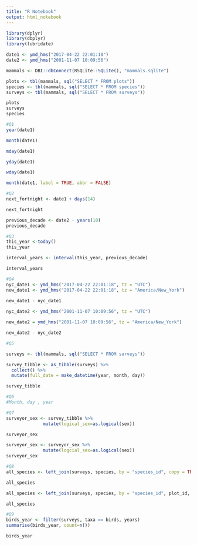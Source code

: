 ```yaml
---
title: "R Notebook"
output: html_notebook
---
```


```r
library(dplyr)
library(dbplyr)
library(lubridate)

date1 <- ymd_hms("2017-04-22 22:01:18")
date2 <- ymd_hms("2001-11-07 10:09:56")

mammals <- DBI::dbConnect(RSQLite::SQLite(), "mammals.sqlite")

plots <- tbl(mammals, sql("SELECT * FROM plots"))
species <- tbl(mammals, sql("SELECT * FROM species"))
surveys <- tbl(mammals, sql("SELECT * FROM surveys"))
```
```r

plots
surveys
species


```
```r
#Q1
year(date1)
```
```r
month(date1)
```
```r
mday(date1)
```
```r
yday(date1)
```
```r
wday(date1)
```
```r
month(date1, label = TRUE, abbr = FALSE)
```
```r
#Q2
next_fortnight <- date1 + days(14)

next_fortnight
```
```r
previous_decade <- date2 - years(10)
previous_decade
```
```r
#Q3
this_year <-today()
this_year
```
```r
interval_years <- interval(this_year, previous_decade)

interval_years
```
```r
#Q4
nyc_date1 <- ymd_hms("2017-04-22 22:01:18", tz = "UTC")
new_date1 <- ymd_hms("2017-04-22 22:01:18", tz = "America/New_York")
                     
new_date1 - nyc_date1
```

```r
nyc_date2 <- ymd_hms("2001-11-07 10:09:56", tz = "UTC")

new_date2 = ymd_hms("2001-11-07 10:09:56", tz = "America/New_York")

new_date2 - nyc_date2
```
```r
#Q5

surveys <- tbl(mammals, sql("SELECT * FROM surveys"))

survey_tibble <- as_tibble(surveys) %>%
  collect() %>%
  mutate(full_date = make_datetime(year, month, day))

survey_tibble
```


```r
#Q6
#Month, day , year
```

```r
#Q7
surveyor_sex <- survey_tibble %>%
              mutate(logical_sex=as.logical(sex))

surveyor_sex

```

```r
surveyor_sex <- surveyor_sex %>%
              mutate(logcial_sex=as.logical(sex))
surveyor_sex
```
```r
#Q8
all_species <- left_join(surveys, species, by = "species_id", copy = TRUE)
```
```r
all_species
```
```r
all_species <- left_join(surveys, species, by = "species_id", plot_id,  "Control" = TRUE)

all_species
```
```r
#Q9
birds_year <- filter(surveys, taxa == birds, years)
summarise(birds_year, count=n()) 

birds_year
```

